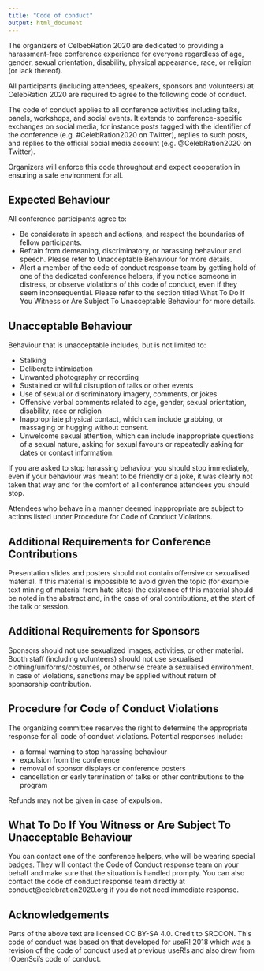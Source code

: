 ```yaml
---
title: "Code of conduct"
output: html_document
---
```


The organizers of CelbebRation 2020 are dedicated to providing a harassment-free conference experience for everyone regardless of age, gender, sexual orientation, disability, physical appearance, race, or religion (or lack thereof).

All participants (including attendees, speakers, sponsors and volunteers) at CelebRation 2020 are required to agree to the following code of conduct.

The code of conduct applies to all conference activities including talks, panels, workshops, and social events. It extends to conference-specific exchanges on social media, for instance posts tagged with the identifier of the conference (e.g. #CelebRation2020 on Twitter), replies to such posts, and replies to the official social media account (e.g. @CelebRation2020 on Twitter).

Organizers will enforce this code throughout and expect cooperation in ensuring a safe environment for all.

## Expected Behaviour

All conference participants agree to:

- Be considerate in speech and actions, and respect the boundaries of fellow participants.
- Refrain from demeaning, discriminatory, or harassing behaviour and speech. Please refer to Unacceptable Behaviour for more details.
- Alert a member of the code of conduct response team by getting hold of one of the dedicated conference helpers, if you notice someone in distress, or observe violations of this code of conduct, even if they seem inconsequential. Please refer to the section titled What To Do If You Witness or Are Subject To Unacceptable Behaviour for more details.

## Unacceptable Behaviour

Behaviour that is unacceptable includes, but is not limited to:

- Stalking
- Deliberate intimidation
- Unwanted photography or recording
- Sustained or willful disruption of talks or other events
- Use of sexual or discriminatory imagery, comments, or jokes
- Offensive verbal comments related to age, gender, sexual orientation, disability, race or religion
- Inappropriate physical contact, which can include grabbing, or massaging or hugging without consent.
- Unwelcome sexual attention, which can include inappropriate questions of a sexual nature, asking for sexual favours or repeatedly asking for dates or contact information.

If you are asked to stop harassing behaviour you should stop immediately, even if your behaviour was meant to be friendly or a joke, it was clearly not taken that way and for the comfort of all conference attendees you should stop.

Attendees who behave in a manner deemed inappropriate are subject to actions listed under Procedure for Code of Conduct Violations.

## Additional Requirements for Conference Contributions

Presentation slides and posters should not contain offensive or sexualised material. If this material is impossible to avoid given the topic (for example text mining of material from hate sites) the existence of this material should be noted in the abstract and, in the case of oral contributions, at the start of the talk or session.

## Additional Requirements for Sponsors

Sponsors should not use sexualized images, activities, or other material. Booth staff (including volunteers) should not use sexualised clothing/uniforms/costumes, or otherwise create a sexualised environment. In case of violations, sanctions may be applied without return of sponsorship contribution.

## Procedure for Code of Conduct Violations

The organizing committee reserves the right to determine the appropriate response for all code of conduct violations. Potential responses include:

- a formal warning to stop harassing behaviour
- expulsion from the conference
- removal of sponsor displays or conference posters
- cancellation or early termination of talks or other contributions to the program

Refunds may not be given in case of expulsion.

## What To Do If You Witness or Are Subject To Unacceptable Behaviour
You can contact one of the conference helpers, who will be wearing special badges. They will contact the Code of Conduct response team on your behalf and make sure that the situation is handled prompty. You can also contact the code of conduct response team directly at conduct@celebration2020.org if you do not need immediate response.


## Acknowledgements
Parts of the above text are licensed CC BY-SA 4.0. Credit to SRCCON. This code of conduct was based on that developed for useR! 2018 which was a revision of the code of conduct used at previous useR!s and also drew from rOpenSci’s code of conduct.